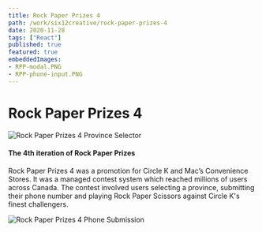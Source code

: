 ```yaml
---
title: Rock Paper Prizes 4
path: /work/six12creative/rock-paper-prizes-4
date: 2020-11-28
tags: ["React"]
published: true
featured: true
embeddedImages:
- RPP-modal.PNG
- RPP-phone-input.PNG
---
```


# Rock Paper Prizes 4

![Rock Paper Prizes 4 Province Selector](../../images/rock-paper-prizes-4/rockpaperprizes.jpg)

#### The 4th iteration of Rock Paper Prizes

Rock Paper Prizes 4 was a promotion for Circle K and Mac’s Convenience Stores.
It was a managed contest system which reached millions of users across Canada.
The contest involved users selecting a province, submitting their phone number and playing
Rock Paper Scissors against Circle K's finest challengers.

![Rock Paper Prizes 4 Phone Submission](../../images/rock-paper-prizes-4/RPP-phone-input.PNG)